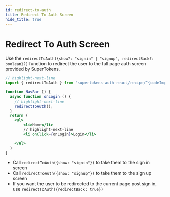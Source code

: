 ```yaml
---
id: redirect-to-auth
title: Redirect To Auth Screen
hide_title: true
---
```


<!-- COPY DOCS -->
<!-- ./thirdpartyemailpassword/common-customizations/redirect-to-auth.mdx -->


# Redirect To Auth Screen

<FrontendSDKTabs>
<TabItem value="reactjs">

Use the `redirectToAuth({show?: "signin" | "signup", redirectBack?: boolean}?)` function to redirect the user to the full page auth screen provided by SuperTokens.

```jsx
// highlight-next-line
import { redirectToAuth } from "supertokens-auth-react/recipe/^{codeImportRecipeName}";

function NavBar () {
  async function onLogin () {
    // highlight-next-line
    redirectToAuth(); 
  }
  return (
    <ul>
        <li>Home</li>
        // highlight-next-line
        <li onClick={onLogin}>Login</li> 

    </ul>
  )
}
```

- Call `redirectToAuth({show: "signin"})` to take them to the sign in screen
- Call `redirectToAuth({show: "signup"})` to take them to the sign up screen
- If you want the user to be redirected to the current page post sign in, use `redirectToAuth({redirectBack: true})`

</TabItem>
</FrontendSDKTabs>
